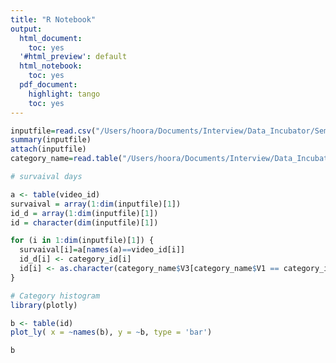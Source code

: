 ```yaml
---
title: "R Notebook"
output:
  html_document:
    toc: yes
  '#html_preview': default
  html_notebook:
    toc: yes
  pdf_document:
    highlight: tango
    toc: yes
---
```


```r
inputfile=read.csv("/Users/hoora/Documents/Interview/Data_Incubator/Semifinal/Challenge/youtube/USvideos.csv",header = TRUE)
summary(inputfile)
attach(inputfile)
category_name=read.table("/Users/hoora/Documents/Interview/Data_Incubator/Semifinal/Challenge/youtube/US_category_id.json")

```

```r
# survaival days

a <- table(video_id)
survaival = array(1:dim(inputfile)[1]) 
id_d = array(1:dim(inputfile)[1])
id = character(dim(inputfile)[1])

for (i in 1:dim(inputfile)[1]) {
  survaival[i]=a[names(a)==video_id[i]]
  id_d[i] <- category_id[i]
  id[i] <- as.character(category_name$V3[category_name$V1 == category_id[i]] )
} 

# Category histogram
library(plotly)

b <- table(id)
plot_ly( x = ~names(b), y = ~b, type = 'bar')

```



```r
b
```

